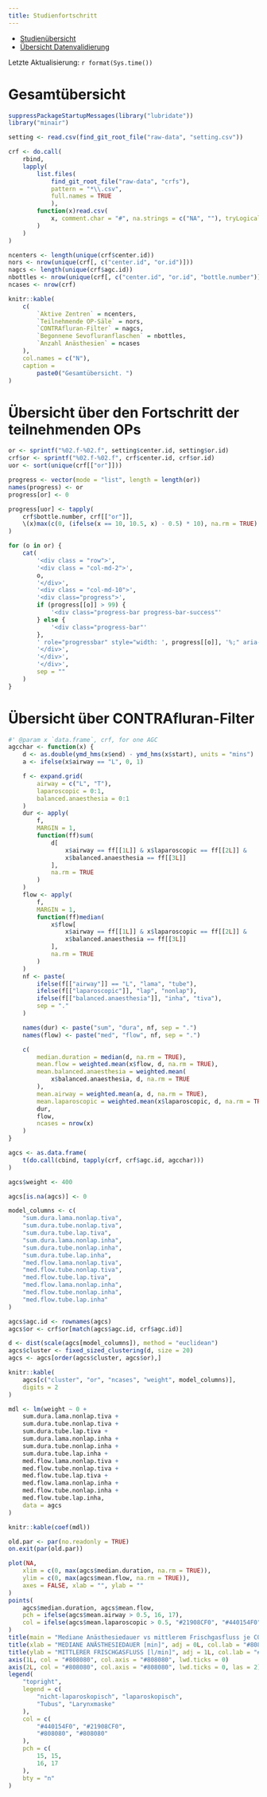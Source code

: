 ```yaml
---
title: Studienfortschritt
---
```


- [Studienübersicht](index.html)
- [Übersicht Datenvalidierung](validate.html)

Letzte Aktualisierung: `r format(Sys.time())`

# Gesamtübersicht

```r
suppressPackageStartupMessages(library("lubridate"))
library("minair")

setting <- read.csv(find_git_root_file("raw-data", "setting.csv"))

crf <- do.call(
    rbind,
    lapply(
        list.files(
            find_git_root_file("raw-data", "crfs"),
            pattern = "*\\.csv",
            full.names = TRUE
            ),
        function(x)read.csv(
            x, comment.char = "#", na.strings = c("NA", ""), tryLogical = FALSE
        )
    )
)

ncenters <- length(unique(crf$center.id))
nors <- nrow(unique(crf[, c("center.id", "or.id")]))
nagcs <- length(unique(crf$agc.id))
nbottles <- nrow(unique(crf[, c("center.id", "or.id", "bottle.number")]))
ncases <- nrow(crf)

knitr::kable(
    c(
        `Aktive Zentren` = ncenters,
        `Teilnehmende OP-Säle` = nors,
        `CONTRAfluran-Filter` = nagcs,
        `Begonnene Sevofluranflaschen` = nbottles,
        `Anzahl Anästhesien` = ncases
    ),
    col.names = c("N"),
    caption =
        paste0("Gesamtübersicht. ")
)
```

# Übersicht über den Fortschritt der teilnehmenden OPs

```r
or <- sprintf("%02.f-%02.f", setting$center.id, setting$or.id)
crf$or <- sprintf("%02.f-%02.f", crf$center.id, crf$or.id)
uor <- sort(unique(crf[["or"]]))

progress <- vector(mode = "list", length = length(or))
names(progress) <- or
progress[or] <- 0

progress[uor] <- tapply(
    crf$bottle.number, crf[["or"]],
    \(x)max(c(0, (ifelse(x == 10, 10.5, x) - 0.5) * 10), na.rm = TRUE)
)

for (o in or) {
    cat(
        '<div class = "row">',
        '<div class = "col-md-2">',
        o,
        '</div>',
        '<div class = "col-md-10">',
        '<div class="progress">',
        if (progress[[o]] > 99) {
            '<div class="progress-bar progress-bar-success"'
        } else {
            '<div class="progress-bar"'
        },
        ' role="progressbar" style="width: ', progress[[o]], '%;" aria-valuenow="', progress[[o]], '" aria-valuemin="0" aria-valuemax="100"></div>',
        '</div>',
        '</div>',
        '</div>',
        sep = ""
    )
}
```

# Übersicht über CONTRAfluran-Filter

```r
#' @param x `data.frame`, crf, for one AGC
agcchar <- function(x) {
    d <- as.double(ymd_hms(x$end) - ymd_hms(x$start), units = "mins")
    a <- ifelse(x$airway == "L", 0, 1)

    f <- expand.grid(
        airway = c("L", "T"),
        laparoscopic = 0:1,
        balanced.anaesthesia = 0:1
    )
    dur <- apply(
        f,
        MARGIN = 1,
        function(ff)sum(
            d[
                x$airway == ff[[1L]] & x$laparoscopic == ff[[2L]] &
                x$balanced.anaesthesia == ff[[3L]]
            ],
            na.rm = TRUE
        )
    )
    flow <- apply(
        f,
        MARGIN = 1,
        function(ff)median(
            x$flow[
                x$airway == ff[[1L]] & x$laparoscopic == ff[[2L]] &
                x$balanced.anaesthesia == ff[[3L]]
            ],
            na.rm = TRUE
        )
    )
    nf <- paste(
        ifelse(f[["airway"]] == "L", "lama", "tube"),
        ifelse(f[["laparoscopic"]], "lap", "nonlap"),
        ifelse(f[["balanced.anaesthesia"]], "inha", "tiva"),
        sep = "."
    )

    names(dur) <- paste("sum", "dura", nf, sep = ".")
    names(flow) <- paste("med", "flow", nf, sep = ".")

    c(
        median.duration = median(d, na.rm = TRUE),
        mean.flow = weighted.mean(x$flow, d, na.rm = TRUE),
        mean.balanced.anaesthesia = weighted.mean(
            x$balanced.anaesthesia, d, na.rm = TRUE
        ),
        mean.airway = weighted.mean(a, d, na.rm = TRUE),
        mean.laparoscopic = weighted.mean(x$laparoscopic, d, na.rm = TRUE),
        dur,
        flow,
        ncases = nrow(x)
    )
}

agcs <- as.data.frame(
    t(do.call(cbind, tapply(crf, crf$agc.id, agcchar)))
)

agcs$weight <- 400

agcs[is.na(agcs)] <- 0

model_columns <- c(
    "sum.dura.lama.nonlap.tiva",
    "sum.dura.tube.nonlap.tiva",
    "sum.dura.tube.lap.tiva",
    "sum.dura.lama.nonlap.inha",
    "sum.dura.tube.nonlap.inha",
    "sum.dura.tube.lap.inha",
    "med.flow.lama.nonlap.tiva",
    "med.flow.tube.nonlap.tiva",
    "med.flow.tube.lap.tiva",
    "med.flow.lama.nonlap.inha",
    "med.flow.tube.nonlap.inha",
    "med.flow.tube.lap.inha"
)

agcs$agc.id <- rownames(agcs)
agcs$or <- crf$or[match(agcs$agc.id, crf$agc.id)]

d <- dist(scale(agcs[model_columns]), method = "euclidean")
agcs$cluster <- fixed_sized_clustering(d, size = 20)
agcs <- agcs[order(agcs$cluster, agcs$or),]

knitr::kable(
    agcs[c("cluster", "or", "ncases", "weight", model_columns)],
    digits = 2
)

mdl <- lm(weight ~ 0 +
    sum.dura.lama.nonlap.tiva +
    sum.dura.tube.nonlap.tiva +
    sum.dura.tube.lap.tiva +
    sum.dura.lama.nonlap.inha +
    sum.dura.tube.nonlap.inha +
    sum.dura.tube.lap.inha +
    med.flow.lama.nonlap.tiva +
    med.flow.tube.nonlap.tiva +
    med.flow.tube.lap.tiva +
    med.flow.lama.nonlap.inha +
    med.flow.tube.nonlap.inha +
    med.flow.tube.lap.inha,
    data = agcs
)

knitr::kable(coef(mdl))
```

```r
old.par <- par(no.readonly = TRUE)
on.exit(par(old.par))

plot(NA,
    xlim = c(0, max(agcs$median.duration, na.rm = TRUE)),
    ylim = c(0, max(agcs$mean.flow, na.rm = TRUE)),
    axes = FALSE, xlab = "", ylab = ""
)
points(
    agcs$median.duration, agcs$mean.flow,
    pch = ifelse(agcs$mean.airway > 0.5, 16, 17),
    col = ifelse(agcs$mean.laparoscopic > 0.5, "#21908CF0", "#440154F0")
)
title(main = "Mediane Anästhesiedauer vs mittlerem Frischgasfluss je CONTRAfluran-Filter", col.main = "#808080", adj = 0L, cex.main = 0.9)
title(xlab = "MEDIANE ANÄSTHESIEDAUER [min]", adj = 0L, col.lab = "#808080")
title(ylab = "MITTLERER FRISCHGASFLUSS [l/min]", adj = 1L, col.lab = "#808080")
axis(1L, col = "#808080", col.axis = "#808080", lwd.ticks = 0)
axis(2L, col = "#808080", col.axis = "#808080", lwd.ticks = 0, las = 2)
legend(
    "topright",
    legend = c(
        "nicht-laparoskopisch", "laparoskopisch",
        "Tubus", "Larynxmaske"
    ),
    col = c(
        "#440154F0", "#21908CF0",
        "#808080", "#808080"
    ),
    pch = c(
        15, 15,
        16, 17
    ),
    bty = "n"
)
```
